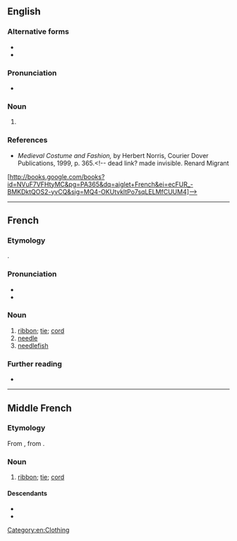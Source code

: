 ==English==

===Alternative forms===
* {{l|en|aglet}}
* {{l|en|aiglet}}

===Pronunciation===
* {{IPA|/ˌeɪɡwɪˈlɛt/|lang=en}}

===Noun===
{{en-noun}}

# {{alt form|aiglet|lang=en||metal tip on a ribbon or cord that facilitated lacing two parts of a garment together}}

===References===
* ''Medieval Costume and Fashion,'' by Herbert Norris, Courier Dover Publications, 1999, p. 365.<!-- dead link? made invisible. Renard Migrant
[http://books.google.com/books?id=NVuF7VFHtyMC&pg=PA365&dq=aiglet+French&ei=ecFUR_-BMKDktQOS2-yvCQ&sig=MQ4-OKUtvkltPo7sqLELMfCUUM4]-->

[[Category:en:Clothing]]

----

==French==

===Etymology===
{{suffix|fr|aiguille|ette}}.

===Pronunciation===
* {{IPA|/e.ɡɥi.jɛt/|lang=fr}}
* {{audio|LL-Q150 (fra)-Kiminou1-aiguillette.wav|Audio|lang=fr}}

===Noun===
{{fr-noun|f}}

# [[ribbon]]; [[tie]]; [[cord]]
# [[needle]]
# [[needlefish]]

===Further reading===
* {{R:TLFi}}

----

==Middle French==

===Etymology===
From {{inh|frm|fro|-}}, from {{suffix|frm|aiguille|ette}}.

===Noun===
{{frm-noun|f}}

# [[ribbon]]; [[tie]]; [[cord]]

====Descendants====
* {{desc|fr|aiguillette}}
* {{desc|en|aiglet}}